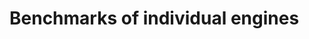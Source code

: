 
# Benchmarks of individual engines

<div className="grid grid-cols-2 gap-6 mb-4">
	<DocCard
		title="Airflow"
		description="Comparing performance of Airflow"
		href="/docs/misc/benchmarks/competitors/airflow"
	/>
	<DocCard
		title="Prefect"
		description="Comparing performance of Prefect"
		href="/docs/misc/benchmarks/competitors/prefect"
	/>
	<DocCard
		title="Temporal"
		description="Comparing performance of Temporal"
		href="/docs/misc/benchmarks/competitors/temporal"
	/>
	<DocCard
		title="Kestra"
		description="Comparing performance of Kestra"
		href="/docs/misc/benchmarks/competitors/kestra"
	/>
	<DocCard
		title="Hatchet"
		description="Comparing performance of Hatchet"
		href="/docs/misc/benchmarks/competitors/hatchet"
	/>
	<DocCard
		title="Windmill"
		description="Comparing performance of Windmill"
		href="/docs/misc/benchmarks/competitors/windmill"
	/>
</div>